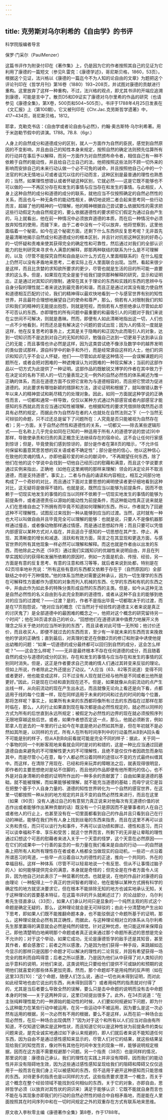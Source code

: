 ```yaml
---
---
---
```

title: 克劳斯对乌尔利希的《自由学》的书评
---





科学院版编者导言


保罗·门采尔（PaulMenzer）

这篇书评作为附录付印在《著作集》上，仍是因为它的作者按照其自己的见证为它利用了康德的一篇短文（参见R.雷克：《康德学述》，哥尼斯贝格，1860，53页）。根据这个见证，法兴格以《康德的一篇迄今不为人知的论自由的文章》为题把这个评论刊印在《哲学月刊》第16卷（1880）193~208页，并试图对康德的贡献进行重构。这里放弃了这样一种重构，不过，法兴格的观点，即尤其书评的开端应追溯到康德，可能是言中了。散页D5和D9证实了康德对乌尔里希的作品的研究（也请参见《康德全集》，第Ⅹ卷，500页和504~505页）。书评于1788年4月25日发表在《文汇报》上（第100期）。它又被刊印在《Chr.Jac.克劳斯哲学遗著》中，417~434页，哥尼斯贝格，1812。

耶拿，克勒克书店：《自由学或者论自由与必然》，约翰·奥古斯特·乌尔利希著。用于米迦勒节假中的讲演。1788。7B.8.（6gr.）

人身上的自然成分和道德成分的区别，就人一方面作为自然的臣民，感觉到自然原因的不变影响，并且由自己的知性本身来规定，按照自然的确定法则预先估算所有的行动并在事后予以解释，而另一方面作为对自然颁布命令者，相信自己有一种不依赖于自然的能动性，并且给自己立自己的法，他把按照这些法则不顾一切外来的影响而安排自己的未来行动认做一个必不可免的诫命，并且按照他自己心中的一个法官的判决无情地认可或者诅咒以往的行动而言，这种区别是最普通的理性也熟悉的；当然，如果理性想错认或者怀疑这种区别，它就必然——这是它既不能够也不可以做的——不再区分存在和发生的事情与应当存在和发生的事情。与此相反，人身上这种自然的成分和道德的成分的联系，就他应当不仅按照确定的自然必然性的关系，而且也与一种无条件的能动性相关，确切地说把二者合起来思考同一些行动而言，超越了他的精神的一切理解，他的精神根据自己尝试要么依据知性的需求把这些行动假定为由自然规定的，要么依据道德性的要求把它们假定为通过自由产生的，马上就看出，他在前一种情况中必须放弃道德的本质，而在后一种情况中必须放弃知性的使用，而接下来，由于二者中没有一个可以放弃，他将觉察到，这里他面临着一个秘密。如今在这个秘密方面，还剩下什么东西供反复思考呢？无非首先是最清晰地揭示自然成分和道德成分的根本区别，并且针对抗拒这种区别的好奇心的一切怀疑和责难来使其获得完全的确定性和可靠性，然后通过对我们的全部认识能力的批判研究来寻求令人满意的解释，即那两种联结的联系为什么是不可理解的，以及（尽管不能探究自然和自由是以什么方式在人里面相联系的）在什么程度上仍然可以没有矛盾地来思考，二者实际上在人里面联合出现。当然，看起来很少是这样，而且比贪婪的求知欲所要求的更少，尽管也就是生活的目的所可能一直要求的这么多。但是，如果现在完全是鉴于给我们提供那种解释的研究，显示和证明出，正是通过对其知识的限制，通常在其关于理论的东西和实践的东西的思辨中与自身分裂的理性就二者来说达到最完善的和谐，而且正是通过对其没有能力使自然和道德相互匹配的讨论，我们的精神得以最欢快地看到一个与感官世界有别的知性世界，并且最符合理想地展望自己的使命和尊严，那么，倘若有人对限制我们的知识和我们的精神的无能提出抱怨，则就是短视，而倘若有人想拒绝承认尽管如此却不可否认的东西，亦即理性的所有问题中最重要的和最吸引人的问题对于我们来说在尘世间不可解决，则就是愚昧。然而，即便有人如此清晰地指出这一切，人们也一点不少地看到，时而还总是有解决这个问题的尝试出现；因为人的情况一度就是这样，他在反复思考的事务上，尤其是关于隐晦的和正因为此而吸引人的对象，达到一切知识而不是达到对自己的无知的知识，勉强自己达到一切更易于达到承认自己的无能；而且事情也许必然是这样，因为这类尝试绝不像涉及数学中的越界发明的类似尝试那样，源自科学中的新手和外行，而是经常源自这样的人士，他们的洞识和知识几乎不会让人怀疑，他们——尽管如此却是这种情况——会误解课题的问题所在，或者会把对困难的一种遮掩误认为对困难的一种现实解决；当前的这部作品以一切方式为此提供了一种证明。这部作品的既敏锐又博学的作者在其中致力于在决定论的名称下把人的一切力量表现之无一例外的自然必然性的体系阐述为惟一正确的体系，而且在道德方面不仅把它宣称为与道德相容的，而且把它赞颂为促进道德的。对此要求有哪怕新颖的措辞和方法，遑论证明和根据了，就叫做错认数千年以来人的精神尝试和耗尽精力的处理对象。因此，如同一方面就这种学说的正确性而言，一切都和通常一样导致，仅仅以某种方式通过外部感官或者内部感官才能感知的东西就此而言应当通过知性被理解，也根据知性的要求凭借排除偶然而必须具有必然的规定，而据此作为自然存在者的人也就处在自然法则之下（一个当然无可辩驳的命题，只不过还总是留下了问题所在：人究竟是否只能被视为自然存在者）；另一方面，关于自然必然性和道德性的关系，一切都又——除去某些逻辑形式——在名称上几乎完全如同在已知的一种适用于所有人的道德学说的尝试[9]中那样，导致使承责和归责的真正概念无法继续存在的宿命论。这不会让任何行家感到惊讶；但是，毕竟使我们感到惊讶的，部分是作者在第8页的暗示，“不允许任何保留和蓄意冥思苦想的双关语或者不确定性”；部分是他的信心，他以这种信心在致他的灵魂的情人，亦即他最珍爱的听众的献词中，“不再期望任何东西，除了他们在他的这个学说中会找到一切他自己经历过的慰藉和满意，而且这个学说要求通过实例来指出，正确地（如他在这里阐明的那样来理解）领会的决定论并不取消道德，而是支持道德”。事实上，二者与作品的诵读和内容相比，相互之间部分地构成了一个奇妙的对比，而且通过下面对主要思想的阐明使读者更仔细地看到这种对比，这无疑将是做得不错的。也就是说，既然应当以能够为前提条件，因而不依赖于一切现实地发生的事情的应当以同样不依赖于一切现实地发生的事情的能够为前提条件，或者道德责任以源始的能动性为前提条件，而这种能动性真正说来就是人们在思维自由之下所拥有而毕竟不知道如何理解的东西，所以，作者就为了回避这种不可理解性，试图反过来找到一种从能够到应当的过渡。当然，这时就有一种也大可以叫做自由并且毕竟完全可以理解的能够：也就是说，只要人不是像机器那样通过撞击，或者像动物那样通过情感，而是通过思想起作用；而且只要可以凭借内部感官以某种方式对人临在，并且适合于感知的一切思想在其产生、停止、再现、其清晰度的增长和减退、活跃和有效方面，简言之在其显现和更迭方面，与感官世界的所有其他现象一样必然可以理解和解释。而这也就是作者由以出发的东西，而他除此之外还（59页）通过我们实践知识的优越性来说明自由，并且在列举实践知识的获得和发展所依赖的原因时，例如一方面是机会、传授、经验，另一方面是有意的反复思考、有意的注意和练习等等，就后者来说到处都，特别是在62页坦率地补充说：“所有这些有意的东西都又依赖于存在于（自然原因的）全部联结之中的千万种情势。”他的体系当然绝对需要这种承认，因为一切生理学的东西在可解释性方面都作为感知的对象而列入机械的东西、化学的东西和有机的东西之中，并由此作为如此多的特殊分类形成自然的东西的主类。但是，如今从这种无法是自然必然性的名义自由到与此完全割断的道德性，或者从这种不自主的能够到绝对的应当的过渡呢？——过渡？是的，作者不是指出毕竟一切都取决于的过渡，而是在17页抱怨说，“绝对应当的概念（它当然对于经验性的道德主义者来说是真正的讨厌鬼了）是全部道德中的最困难的概念之一，他把对这个概念的研究留待另一个时间”；他在38页请求自己的听众，“回想他们在道德讲演中值费力地展开义务理念之际关于绝对的应当所听到的东西”，而且读者对此可惜一无所知；他讨价还价，而且收买人，即便不就过去的东西而言，至少有一半就未来的东西而言来挽救他的学说的正确性；直到最后，对真理的爱还在倒数2页的修订和附录中诱使他提出幼稚的问题：“如果一切道德的成分最终都可以回归到自然的成分，这会怎么样呢？”——这会怎么样呢？——无非是最终根本不存在任何道德的成分，而且随着自然的成分与道德的成分的区别，存在和发生的事情与应当存在和发生的事情的区别同时消失。但是，这正是作者要求自己灵魂的情人们通过其转变来反驳的理论。但如上所说，作者除此之外还提出了动议。“人应当（63、82等页说道）变得不同或者更好，他也能变成这样，只不过没有人现在就已经与他所是不同或者比他所是更好。”因此，只是现在已经和直到现在还不。但是，如果就像从向前流动的点产生出线一样，从向前流动的现在产生出永远，而且就像无论向上看还是向下看，点都适用于线的每个位置一样，现在同样适用于未来的时间和过去的时间的每个位置，那将怎样呢？事实上，如果所有未来的东西都将像所有过去的东西临在过那样在那时临在，那么，人的行止如果直到现在每次都是由必然性规定的，就必然以同样的方式为所有的后世直到永远所规定；被假定为必然性的边界的现在就必须按照序列无限地穿越这些后世。或者，如果作者想否定这一点，那么，他就必须断言，例如耶拿人在逝去的一年里的行止如今在年底是绝对必然如其所是，但在年初就不是必然如其所是，以同样的方式，所有人在所有时间序列中的行动虽然从B到A回头看不可能是别的样子，但从A到B向前看就可能是完全不同的样子：据此，关于同一个事物的同一个判断客观地来看就会同时是对的和错的，这是一种比应当通过回避道德自由来避免的不可理解性更大的不可理解性，且绝不是仅仅作者因疏忽而身陷其中，而是尽管小心在意，每个人都必然沿着同样的途径以不变的方式最终纠缠其中。而这样，在清除了用现在、已经和将来玩弄的障眼法之后，就表现得很明显，即作者的主要思想绝对是站不住脚的，而且他的作品即便有他所寄托的信心，也不外是对自身清晰的命题的证明所作出的一种多余的贡献罢了：自由如果是道德的基础，就不能被理解，而如果能够被理解，就不能充当道德的基础；而毋宁说它是旨在把整个基于个人自身力量的、道德的知性世界转化为一个自然的感官世界，在这里一切都按照一种从别的地方规定的并且不变的自然必然性来进行，而且在这里〔如果（90页）没有人通过自己的有意努力真正说来对他每次有无道德价值的状态作出或者能够作出某种贡献的话〕既没有一个只是原因而不是肇事者的人在自己或者他人的行止上，也甚至没有在一切里面都看到自己的作品并且只看到自己在行动的神祇，能够在我们所有人身上找到丝毫的东西来指责，而且在这里不再可以谈义务和责任，而只可以谈行为和事件，不再可以谈功绩和罪过、德性和恶习，而只可以谈幸福和不幸、享乐和受苦；就这个世界而言，所剩下的无非是让晕眩的理性通过幻想这个可恶的慰藉者来进入关于一个天意的怪梦，这个天意在必然原因——在它们的成果中一个行善的妄念的一些力量在我们看来是自由的行动——的自然链条上把所有人和所有理性存在者或者人格都全当做现实的自动机，一些迟一点沿着所谓恶习的弯道，一些早一点沿着自以为的德性的正途，推向一个共同的、外在的幸福目标。这样一种体系（尽管不可以轻易地说一个有反思、但从不让事情过脑子的人）如何能够提供完全的满意，本身就是奇怪的；但完全是在作者方面令人诧异，因为他自己对此表示了一种显著的忧虑。也就是说，在他的作品针对康德的自由理论（一种配得上一个真正的世间智者的理论，他在能够以某种方式拥有科学的确定性的地方就坚决要求它，但在根本不能排除无知的地方也诚实地承认无知，关于这种理论的首要基本特征，在这篇书评的开头就阐述过了）的论战部分，乌尔利希先生径直承认（33页），如果人们承认时间只是显象的一个纯然主观的形式这个命题是确定无疑的，那么，这种理论就会是无可辩驳的；由此十分清楚地产生出如下思考，即如果人们既不能推翻命题本身，也不能驳倒这个命题所基于的证明，那么，这种理论就会必然有其正确性，而据此，与这种理论相对立的体系从乌尔利希先生那里赢得的满意就会必然是纯然的错觉。针对这种忧虑，他只能这样来保障自己，即他清楚明白地阐明那个命题或者真正说来通过那个命题所表述的思想是完全不允许的；对于这个举动，如果它成功，无论是康德哲学的敌手还是其知音，甚至其作者，都会感激它；前者之所以感激，乃是因为他们获得一种手段，来跳越如迄今显示的那样只是因那个命题才可以解决的理性的二论背反，并因有希望获得一场完全的胜利而自鸣得意；后者之所以感激，乃是因为他们从中获得了对人类知识的出乎意料的说明，对他们来说，这类说明比只要给他们提供不可或缺的和预期的说明他们就喜爱的那些体系更加完善。然而，那个命题却不是用纯然的反声明（如在这里33页[10]：“这个命题，随便人们怎么说，通过一切也尚未得到证明，而对此如此经常地也由它说出的东西，尚未得到回答”）或者用纯然的指责就对付得了的，尤其是当后者要么导致全然的误解，要么只是击中命题的说明而没有击中命题本身的时候——关于这两种异议，这里已经提出很多了。此外，在34页说道：“在主张纯粹理性能力的一种源始的能动性的时候，人们要如何规避如下问题，即为什么这种能力在某些行动中被运用，在另一些运动中不被运用，因为要么是这一次必然有运用的根据，另一次必然有不用的根据，要么不是这样，从而在前一种场合出现必然性，在后一种场合出现偶然？”因为对于这个和所有以人们应当对自由有所知道，不仅知道它确实是这种性状，而且知道它何以是这种性状为前提条件的类似问题来说，是完全诚实地通过如下承认来规避的，即人们就后者来说不能知道任何东西，因为自由不是通过感性感知来显示的，尽管人们对它的结果，就这些结果呈现给我们的知觉而言，像对所有其他在时间中发生的现象一样，能够说明规定根据，因而在这方面不需要规避那个问题。另一个指责（38页）也是同样的情况，那里说的是：康德自己承认，我们的理性在实践上并非没有障碍，因而我们的能动性并非没有阻碍地生效，因为这些通过感性感知呈现给我们的阻碍和障碍又仅仅适用于一般而言在我们身上可以被感知的东西，但不适用于避开这种感知而只能思维的东西。对待更多的指责也是以同样的方式，这些指责要求澄清一个概念，而关于这个概念在整个经验领域不能找到任何相似的东西，关于它的对象，亦即自由，思辨哲学必须（以放弃对其性状的洞识来）满足于能够认识：它既不能就自身而言也不能在与其现象亦即我们的行动的自然必然性的结合中自相矛盾地，而是能在人里面按照其在时间序列中和在一切时间规定之外的双重存在方式有联系地来思维。

原文收入李秋零主编《康德著作全集》第8卷，作于1788年。